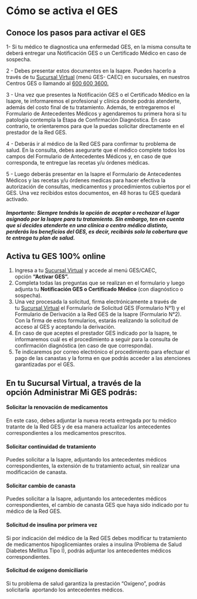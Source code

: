 # Cómo se activa el GES

## Conoce los pasos para activar el GES


1- Si tu médico te diagnostica una enfermedad GES, en la misma consulta te deberá entregar una Notificación GES o un Certificado Médico en caso de sospecha.


2 - Debes presentar estos documentos en la Isapre. Puedes hacerlo a través de tu [Sucursal Virtual](https://login.isaprebanmedica.cl/login?m=BGES) (menú GES- CAEC) en sucursales, en nuestros Centros GES o llamando al [600 600 3600.](tel:6006003600)

3 - Una vez que presentes la Notificación GES o el Certificado Médico en la Isapre, te informaremos el profesional y clínica donde podrás atenderte, además del costo final de tu tratamiento. Además, te entregaremos el Formulario de Antecedentes Médicos y agendaremos tu primera hora si tu patología contempla la Etapa de Confirmación Diagnóstica. En caso contrario, te orientaremos para que la puedas solicitar directamente en el prestador de la Red GES.

4 - Deberás ir al médico de la Red GES para confirmar tu problema de salud. En la consulta, debes asegurarte que el médico complete todos los campos del Formulario de Antecedentes Médicos y, en caso de que corresponda, te entregue las recetas y/u órdenes médicas.

5 - Luego deberás presentar en la Isapre el Formulario de Antecedentes Médicos y las recetas y/u órdenes medicas para hacer efectiva la autorización de consultas, medicamentos y procedimientos cubiertos por el GES. Una vez recibidos estos documentos, en 48 horas tu GES quedará activado.

##### Importante: Siempre tendrás la opción de aceptar o rechazar el lugar asignado por la Isapre para tu tratamiento. Sin embargo, ten en cuenta que si decides atenderte en una clínica o centro médico distinto, perderás los beneficios del GES, es decir, recibirás solo la cobertura que te entrega tu plan de salud.

## Activa tu GES 100% online

1.  Ingresa a tu [Sucursal Virtual](https://login.isaprebanmedica.cl/login?m=BGES) y accede al menú GES/CAEC, opción **“Activar GES”.**
2.  Completa todas las preguntas que se realizan en el formulario y luego adjunta tu **Notificación GES o Certificado Médico** (con diagnóstico o sospecha).
3.  Una vez procesada la solicitud, firma electrónicamente a través de tu [Sucursal Virtual](https://login.isaprebanmedica.cl/login?m=BGES) el Formulario de Solicitud GES (Formulario N°1) y el Formulario de Derivación a la Red GES de la Isapre (Formulario N°2). Con la firma de estos formularios, estarás realizando la solicitud de acceso al GES y aceptando la derivación.
4.  En caso de que aceptes el prestador GES indicado por la Isapre, te informaremos cuál es el procedimiento a seguir para la consulta de confirmación diagnóstica (en caso de que corresponda).
5.  Te indicaremos por correo electrónico el procedimiento para efectuar el pago de las canastas y la forma en que podrás acceder a las atenciones garantizadas por el GES.

## En tu Sucursal Virtual, a través de la opción Administrar Mi GES podrás:

#### **Solicitar la renovación de medicamentos**

En este caso, debes adjuntar la nueva receta entregada por tu médico tratante de la Red GES y de esa manera actualizar los antecedentes correspondientes a los medicamentos prescritos.

#### **Solicitar continuidad de tratamiento**

Puedes solicitar a la Isapre, adjuntando los antecedentes médicos correspondientes, la extensión de tu tratamiento actual, sin realizar una modificación de canasta.

#### **Solicitar cambio de canasta**

Puedes solicitar a la Isapre, adjuntando los antecedentes médicos correspondientes, el cambio de canasta GES que haya sido indicado por tu médico de la Red GES.

#### **Solicitud de insulina por primera vez**

Si por indicación del médico de la Red GES debes modificar tu tratamiento de medicamentos hipoglicemiantes orales a insulina (Problema de Salud Diabetes Mellitus Tipo I), podrás adjuntar los antecedentes médicos correspondientes.

#### **Solicitud de oxígeno domiciliario**

Si tu problema de salud garantiza la prestación “Oxígeno”, podrás solicitarla  aportando los antecedentes médicos.